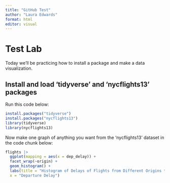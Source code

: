 ```yaml
---
title: "GitHub Test"
author: "Laura Edwards"
format: html
editor: visual
---
```


# Test Lab

Today we'll be practicing how to install a package and make a data visualization.

## Install and load 'tidyverse' and 'nycflights13' packages

Run this code below:

```r
install.packages("tidyverse")
install.packages("nycflights13")
library(tidyverse)
library(nycflights13)
```

Now make one graph of anything you want from the 'nycflights13' dataset in the code chunk below:

```r
flights |>
  ggplot(mapping = aes(x = dep_delay)) +
  facet_wrap(~origin) +
  geom_histogram() +
  labs(title = "Histogram of Delays of Flights from Different Origins to New York in 2013", 
  x = "Departure Delay")
```
